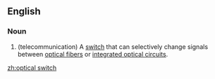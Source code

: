 ==English==
{{wikipedia}}
===Noun===
{{en-noun|pl=optical switches}}

# (telecommunication) A [[switch]] that can selectively change signals between [[optical fiber]]s or [[integrated optical circuit]]s.

[[zh:optical switch]]